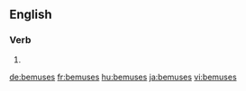 ==English==

===Verb===
{{head|en|verb form}}

# {{en-third-person singular of|bemuse}}

[[de:bemuses]]
[[fr:bemuses]]
[[hu:bemuses]]
[[ja:bemuses]]
[[vi:bemuses]]
